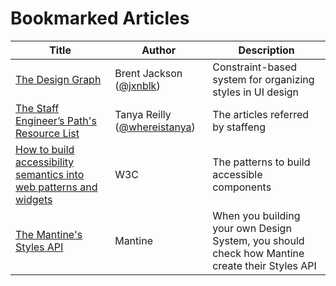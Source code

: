 # Bookmarked Articles

| Title       | Author | Description |
|-------------|--------|-------------|
| [The Design Graph](https://jxnblk.com/blog/design-graph/) | Brent Jackson ([@jxnblk](https://x.com/jxnblk)) | Constraint-based system for organizing styles in UI design |
| [The Staff Engineer’s Path's Resource List](https://noidea.dog/staff-resources) | Tanya Reilly ([@whereistanya](http://x.com/whereistanya)) | The articles referred by staffeng |
| [How to build accessibility semantics into web patterns and widgets](https://www.w3.org/WAI/ARIA/apg/patterns/) | W3C | The patterns to build accessible components |
| [The Mantine's Styles API](https://mantine.dev/styles/styles-api/) | Mantine | When you building your own Design System, you should check how Mantine create their Styles API |